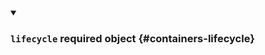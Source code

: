 
<details className="config-field" data-expandable="false" open>
<summary>

### `lifecycle` <span className="config-field-required" data-required="false">required</span> <span className="config-field-type">object</span> <span className="config-field-default"></span> <span className="config-field-enum"></span> {#containers-lifecycle}



</summary>



</details>
